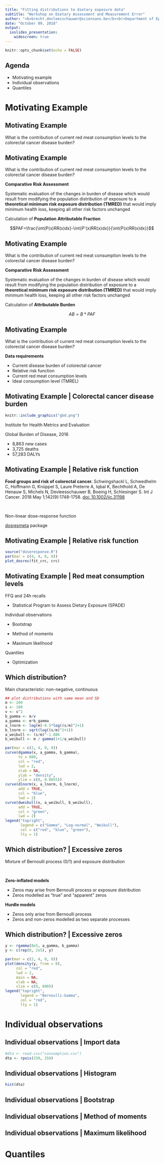 ```yaml
---
title: "Fitting distributions to dietary exposure data"
subtitle: "Workshop on Dietary Assessment and Measurement Error"
author: "<b>brecht.devleesschauwer@sciensano.be</b><br>Department of Epidemiology and Public Health, Sciensano, Belgium"
date: "October 09, 2018"
output:
  ioslides_presentation:
    widescreen: true
---
```


```r
knitr::opts_chunk$set(echo = FALSE)
```

## Agenda

- Motivating example
- Individual observations
- Quantiles

# Motivating Example

## Motivating Example

What is the contribution of current red meat consumption levels to the colorectal cancer disease burden?

## Motivating Example

What is the contribution of current red meat consumption levels to the colorectal cancer disease burden?

**Comparative Risk Assessment**

Systematic evaluation of the changes in burden of disease which would result from modifying the population distribution of exposure to a **theoretical minimum risk exposure distribution (TMRED)** that would imply minimum health loss, keeping all other risk factors unchanged

Calculation of **Population Attributable Fraction**

$$PAF=\frac{\int{P(x)RR(x)dx}-\int{P'(x)RR(x)dx}}{\int{P(x)RR(x)dx}}$$

## Motivating Example

What is the contribution of current red meat consumption levels to the colorectal cancer disease burden?

**Comparative Risk Assessment**

Systematic evaluation of the changes in burden of disease which would result from modifying the population distribution of exposure to a **theoretical minimum risk exposure distribution (TMRED)** that would imply minimum health loss, keeping all other risk factors unchanged

Calculation of **Attributable Burden**

$$AB=B*PAF$$


## Motivating Example

What is the contribution of current red meat consumption levels to the colorectal cancer disease burden?

**Data requirements**

- Current disease burden of colorectal cancer
- Relative risk function
- Current red meat consumption levels
- Ideal consumption level (TMREL)

## Motivating Example | Colorectal cancer disease burden {.columns-2}

```r
knitr::include_graphics("gbd.png") 
```


Institute for Health Metrics and Evaluation

Global Burden of Disease, 2016

- 8,863 new cases
- 3,725 deaths
- 57,283 DALYs

## Motivating Example | Relative risk function

<b>Food groups and risk of colorectal cancer.</b> Schwingshackl L, Schwedhelm C, Hoffmann G, Knüppel S, Laure Preterre A, Iqbal K, Bechthold A, De Henauw S, Michels N, Devleesschauwer B, Boeing H, Schlesinger S. Int J Cancer. 2018 May 1;142(9):1748-1758. [doi: 10.1002/ijc.31198](https://doi.org/10.1002/ijc.31198)

<br>

Non-linear dose-response function

[dosresmeta](https://alecri.github.io/software/dosresmeta.html) package

## Motivating Example | Relative risk function

```r
source("doseresponse.R")
par(mar = c(4, 4, 0, 0))
plot_dosres(fit_crc, crc)
```

## Motivating Example | Red meat consumption levels

FFQ and 24h recalls

- Statistical Program to Assess Dietary Exposure (SPADE)


Individual observations

- Bootstrap

- Method of moments

- Maximum likelihood


Quantiles

- Optimization


## Which distribution?

Main characteristic: non-negative, continuous

```r
## plot distributions with same mean and SD
m <- 200
s <- 100
v <- s^2
b_gamma <- m/v
a_gamma <- m*b_gamma
a_lnorm <- log(m)-0.5*log((s/m)^2+1)
b_lnorm <- sqrt(log((s/m)^2+1))
a_weibull <- (s/m)^-1.086
b_weibull <- m / gamma(1+1/a_weibull)

par(mar = c(2, 4, 0, 0))
curve(dgamma(x, a_gamma, b_gamma),
      to = 800,
      col = "red",
      lwd = 2,
      xlab = NA,
      ylab = "density",
      ylim = c(0, 0.0055))
curve(dlnorm(x, a_lnorm, b_lnorm),
      add = TRUE,
      col = "blue",
      lwd = 2)
curve(dweibull(x, a_weibull, b_weibull),
      add = TRUE,
      col = "green",
      lwd = 2)
legend("topright",
       legend = c("Gamma", "Log-normal", "Weibull"),
       col = c("red", "blue", "green"),
       lty = 1)
```

## Which distribution? | Excessive zeros

Mixture of Bernoulli process (0/1) and exposure distribution

<br>

**Zero-inflated models**

- Zeros may arise from Bernoulli process or exposure distribution
- Zeros modelled as "true" and "apparent" zeros

**Hurdle models**

- Zeros only arise from Bernoulli process
- Zeros and non-zeros modelled as two separate processes


## Which distribution? | Excessive zeros

```r
y <- rgamma(8e5, a_gamma, b_gamma)
y <- c(rep(0, 2e5), y)

par(mar = c(2, 4, 0, 0))
plot(density(y, from = 0),
     col = "red",
     lwd = 2,
     main = NA,
     xlab = NA,
     xlim = c(0, 800))
legend("topright",
       legend = "Bernoulli-Gamma",
       col = "red",
       lty = 1)
```

# Individual observations

## Individual observations | Import data

```r
#dta <- read.csv("consumption.csv")
dta <- rpois(250, 250)
```

## Individual observations | Histogram

```r
hist(dta)
```

## Individual observations | Bootstrap

## Individual observations | Method of moments

## Individual observations | Maximum likelihood

# Quantiles

